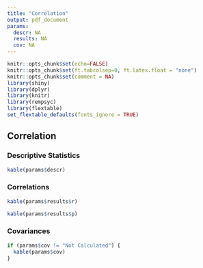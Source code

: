 ```yaml
---
title: "Correlation"
output: pdf_document
params:
  descr: NA
  results: NA
  cov: NA
---
```


```r
knitr::opts_chunk$set(echo=FALSE)
knitr::opts_chunk$set(ft.tabcolsep=0, ft.latex.float = "none")
knitr::opts_chunk$set(comment = NA)
library(shiny)
library(dplyr)
library(knitr)
library(rempsyc)
library(flextable)
set_flextable_defaults(fonts_ignore = TRUE)
```

## Correlation

### Descriptive Statistics

```r
kable(params$descr)
```

### Correlations

```r
kable(params$results$r)
```

```r
kable(params$results$p)
```

### Covariances

```r
if (params$cov != "Not Calculated") {
  kable(params$cov)
}
```

